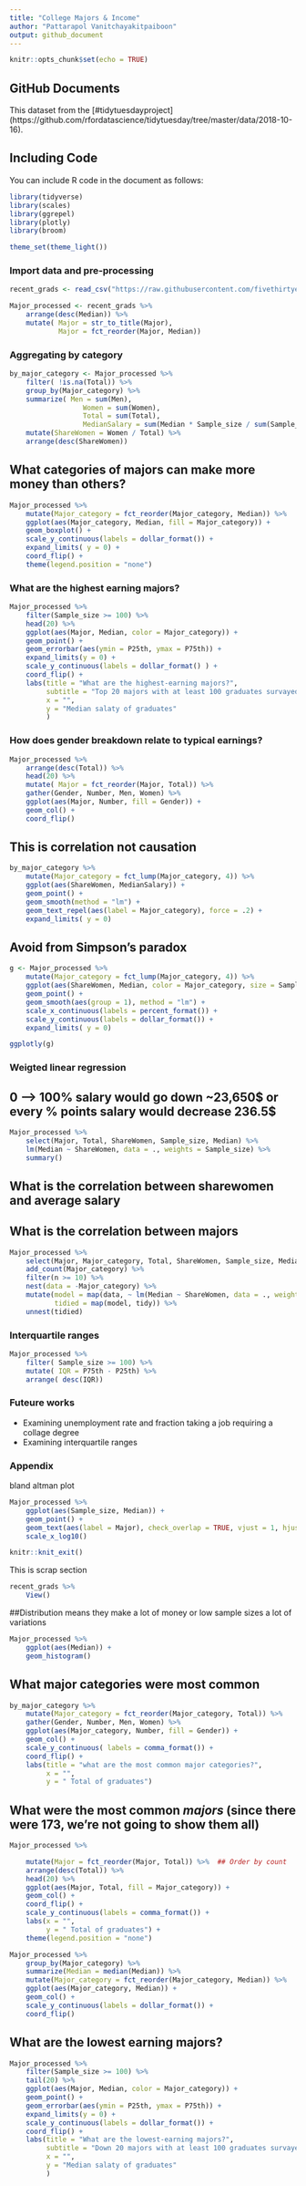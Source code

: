---
title: "College Majors & Income"
author: "Pattarapol Vanitchayakitpaiboon"
output: github_document
---

```{r setup, include=FALSE}
knitr::opts_chunk$set(echo = TRUE)
```

## GitHub Documents

This dataset from the [#tidytuesdayproject] (https://github.com/rfordatascience/tidytuesday/tree/master/data/2018-10-16).


## Including Code

You can include R code in the document as follows:

```{r College Major & Income }
library(tidyverse)
library(scales)
library(ggrepel)
library(plotly)
library(broom)

theme_set(theme_light())
```

### Import data and pre-processing

```{r}
recent_grads <- read_csv("https://raw.githubusercontent.com/fivethirtyeight/data/refs/heads/master/college-majors/recent-grads.csv") 

Major_processed <- recent_grads %>% 
    arrange(desc(Median)) %>% 
    mutate( Major = str_to_title(Major),
            Major = fct_reorder(Major, Median))
```

### Aggregating by category

```{r by_major_category}
by_major_category <- Major_processed %>% 
    filter( !is.na(Total)) %>% 
    group_by(Major_category) %>% 
    summarize( Men = sum(Men),
                  Women = sum(Women),
                  Total = sum(Total),
                  MedianSalary = sum(Median * Sample_size / sum(Sample_size)) ) %>% 
    mutate(ShareWomen = Women / Total) %>%
    arrange(desc(ShareWomen))
```

## What categories of majors can make more money than others?

```{r}
Major_processed %>%
    mutate(Major_category = fct_reorder(Major_category, Median)) %>% 
    ggplot(aes(Major_category, Median, fill = Major_category)) +
    geom_boxplot() +
    scale_y_continuous(labels = dollar_format()) +
    expand_limits( y = 0) +
    coord_flip() +
    theme(legend.position = "none")
```

### What are the highest earning majors?

```{r}
Major_processed %>% 
    filter(Sample_size >= 100) %>% 
    head(20) %>% 
    ggplot(aes(Major, Median, color = Major_category)) +
    geom_point() +
    geom_errorbar(aes(ymin = P25th, ymax = P75th)) +
    expand_limits(y = 0) +
    scale_y_continuous(labels = dollar_format() ) +
    coord_flip() +
    labs(title = "What are the highest-earning majors?",
         subtitle = "Top 20 majors with at least 100 graduates survayed. Bars represent the 25th to 75th percentile. ",
         x = "",
         y = "Median salaty of graduates"
         )
```

### How does gender breakdown relate to typical earnings?

```{r}
Major_processed %>% 
    arrange(desc(Total)) %>% 
    head(20) %>% 
    mutate( Major = fct_reorder(Major, Total)) %>% 
    gather(Gender, Number, Men, Women) %>% 
    ggplot(aes(Major, Number, fill = Gender)) +
    geom_col() +
    coord_flip()
```

## This is correlation not causation

```{r}
by_major_category %>%
    mutate(Major_category = fct_lump(Major_category, 4)) %>% 
    ggplot(aes(ShareWomen, MedianSalary)) +
    geom_point() +
    geom_smooth(method = "lm") +
    geom_text_repel(aes(label = Major_category), force = .2) +
    expand_limits( y = 0)
```

## Avoid from Simpson's paradox

```{r}
g <- Major_processed %>% 
    mutate(Major_category = fct_lump(Major_category, 4)) %>% 
    ggplot(aes(ShareWomen, Median, color = Major_category, size = Sample_size, label = Major)) +
    geom_point() +
    geom_smooth(aes(group = 1), method = "lm") +
    scale_x_continuous(labels = percent_format()) +
    scale_y_continuous(labels = dollar_format()) +
    expand_limits( y = 0)

ggplotly(g)
```

### Weigted linear regression
## 0 --> 100% salary would go down ~23,650$ or every % points salary would decrease 236.5$ 

```{r}
Major_processed %>% 
    select(Major, Total, ShareWomen, Sample_size, Median) %>% 
    lm(Median ~ ShareWomen, data = ., weights = Sample_size) %>% 
    summary()
```

## What is the correlation between sharewomen and average salary
## What is the correlation between majors

```{r}
Major_processed %>% 
    select(Major, Major_category, Total, ShareWomen, Sample_size, Median) %>%
    add_count(Major_category) %>% 
    filter(n >= 10) %>% 
    nest(data = -Major_category) %>% 
    mutate(model = map(data, ~ lm(Median ~ ShareWomen, data = ., weights = Sample_size)),
           tidied = map(model, tidy)) %>% 
    unnest(tidied)
```

### Interquartile ranges

```{r}
Major_processed %>% 
    filter( Sample_size >= 100) %>% 
    mutate( IQR = P75th - P25th) %>% 
    arrange( desc(IQR))
```

### Futeure works
- Examining unemployment rate and fraction taking a job requiring a collage degree
- Examining interquartile ranges


### Appendix
bland altman plot

```{r}
Major_processed %>% 
    ggplot(aes(Sample_size, Median)) +
    geom_point() +
    geom_text(aes(label = Major), check_overlap = TRUE, vjust = 1, hjust = 1) +
    scale_x_log10()
```


```{r}
knitr::knit_exit()
```

This is scrap section


```{r}
recent_grads %>% 
    View()
```

##Distribution means they make a lot of money or low sample sizes a lot of variations

```{r}
Major_processed %>% 
    ggplot(aes(Median)) +
    geom_histogram()
```

## What major categories were most common

```{r}
by_major_category %>% 
    mutate(Major_category = fct_reorder(Major_category, Total)) %>%
    gather(Gender, Number, Men, Women) %>% 
    ggplot(aes(Major_category, Number, fill = Gender)) +
    geom_col() +
    scale_y_continuous( labels = comma_format()) +
    coord_flip() +
    labs(title = "what are the most common major categories?",
         x = "",
         y = " Total of graduates")
```

## What  were the most common *majors* (since there were 173, we're not going to show them all)

```{r}
Major_processed %>% 

    mutate(Major = fct_reorder(Major, Total)) %>%  ## Order by count
    arrange(desc(Total)) %>% 
    head(20) %>% 
    ggplot(aes(Major, Total, fill = Major_category)) +
    geom_col() +
    coord_flip() +
    scale_y_continuous(labels = comma_format()) +
    labs(x = "",
         y = " Total of graduates") +
    theme(legend.position = "none")
```



```{r}
Major_processed %>%
    group_by(Major_category) %>% 
    summarize(Median = median(Median)) %>% 
    mutate(Major_category = fct_reorder(Major_category, Median)) %>% 
    ggplot(aes(Major_category, Median)) +
    geom_col() +
    scale_y_continuous(labels = dollar_format()) +
    coord_flip()
```


## What are the lowest earning majors?

```{r}
Major_processed %>% 
    filter(Sample_size >= 100) %>% 
    tail(20) %>% 
    ggplot(aes(Major, Median, color = Major_category)) +
    geom_point() +
    geom_errorbar(aes(ymin = P25th, ymax = P75th)) +
    expand_limits(y = 0) +
    scale_y_continuous(labels = dollar_format()) +
    coord_flip() +
    labs(title = "What are the lowest-earning majors?",
         subtitle = "Down 20 majors with at least 100 graduates survayed. Bars represent the 25th to 75th percentile. ",
         x = "",
         y = "Median salaty of graduates"
         )
```
























































